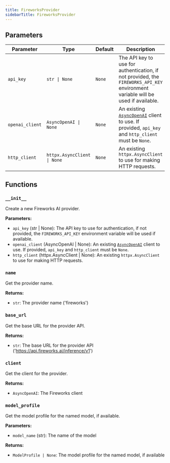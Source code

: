 ```yaml
---
title: FireworksProvider
sidebarTitle: FireworksProvider
---
```


## Parameters

| Parameter                          | Type                                                  | Default    | Description                                                                                                                                                                                                                      |
| ---------------------------------- | ----------------------------------------------------- | ---------- | -------------------------------------------------------------------------------------------------------------------------------------------------------------------------------------------------------------------------------- |
| `api_key`                          | `str \| None`                                         | `None`     | The API key to use for authentication, if not provided, the `FIREWORKS_API_KEY` environment variable will be used if available.                                                                                               |
| `openai_client`                   | `AsyncOpenAI \| None`                                 | `None`     | An existing [`AsyncOpenAI`](https://github.com/openai/openai-python?tab=readme-ov-file#async-usage) client to use. If provided, `api_key` and `http_client` must be `None`.                                                  |
| `http_client`                      | `httpx.AsyncClient \| None`                           | `None`     | An existing `httpx.AsyncClient` to use for making HTTP requests.                                                                                                                                                                 |

## Functions

### `__init__`

Create a new Fireworks AI provider.

**Parameters:**

- `api_key` (str | None): The API key to use for authentication, if not provided, the `FIREWORKS_API_KEY` environment variable will be used if available.
- `openai_client` (AsyncOpenAI | None): An existing [`AsyncOpenAI`](https://github.com/openai/openai-python?tab=readme-ov-file#async-usage) client to use. If provided, `api_key` and `http_client` must be `None`.
- `http_client` (httpx.AsyncClient | None): An existing `httpx.AsyncClient` to use for making HTTP requests.

### `name`

Get the provider name.

**Returns:**

- `str`: The provider name ('fireworks')

### `base_url`

Get the base URL for the provider API.

**Returns:**

- `str`: The base URL for the provider API ('https://api.fireworks.ai/inference/v1')

### `client`

Get the client for the provider.

**Returns:**

- `AsyncOpenAI`: The Fireworks client

### `model_profile`

Get the model profile for the named model, if available.

**Parameters:**

- `model_name` (str): The name of the model

**Returns:**

- `ModelProfile | None`: The model profile for the named model, if available
